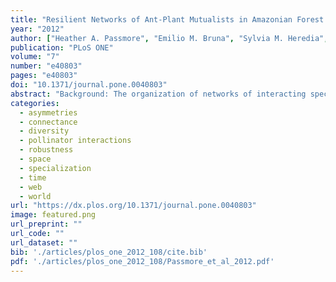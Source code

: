 ```yaml
---
title: "Resilient Networks of Ant-Plant Mutualists in Amazonian Forest Fragments"
year: "2012"
author: ["Heather A. Passmore", "Emilio M. Bruna", "Sylvia M. Heredia", "Heraldo L. Vasconcelos"]
publication: "PLoS ONE"
volume: "7"
number: "e40803"
pages: "e40803"
doi: "10.1371/journal.pone.0040803"
abstract: "Background: The organization of networks of interacting species, such as plants and animals engaged in mutualisms, strongly influences the ecology and evolution of partner communities. Habitat fragmentation is a globally pervasive form of spatial heterogeneity that could profoundly impact the structure of mutualist networks. This is particularly true for biodiversity-rich tropical ecosystems, where the majority of plant species depend on mutualisms with animals and it is thought that changes in the structure of mutualist networks could lead to cascades of extinctions. Methodology/Principal Findings: We evaluated effects of fragmentation on mutualistic networks by calculating metrics of network structure for ant-plant networks in continuous Amazonian forests with those in forest fragments. We hypothesized that networks in fragments would have fewer species and higher connectance, but equal nestedness and resilience compared to forest networks. Only one of the nine metrics we compared differed between continuous forest and forest fragments, indicating that networks were resistant to the biotic and abiotic changes that accompany fragmentation. This is partially the result of the loss of only specialist species with one connection that were lost in forest fragments. Conclusions/Significance: We found that the networks of ant-plant mutualists in twenty-five year old fragments are similar to those in continuous forest, suggesting these interactions are resistant to the detrimental changes associated with habitat fragmentation, at least in landscapes that are a mosaic of fragments, regenerating forests, and pastures. However, ant-plant mutualistic networks may have several properties that may promote their persistence in fragmented landscapes. Proactive identification of key mutualist partners may be necessary to focus conservation efforts on the interactions that insure the integrity of network structure and the ecosystems services networks provide."
categories: 
  - asymmetries
  - connectance
  - diversity
  - pollinator interactions
  - robustness
  - space
  - specialization
  - time
  - web
  - world
url: "https://dx.plos.org/10.1371/journal.pone.0040803"
image: featured.png
url_preprint: ""
url_code: ""
url_dataset: ""
bib: './articles/plos_one_2012_108/cite.bib'
pdf: './articles/plos_one_2012_108/Passmore_et_al_2012.pdf'
---
```

